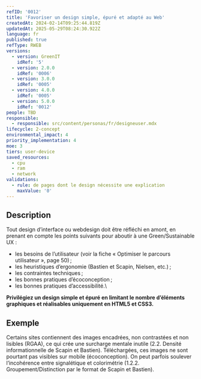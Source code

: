 ```yaml
---
refID: '0012'
title: 'Favoriser un design simple, épuré et adapté au Web'
createdAt: 2024-02-14T09:25:44.819Z
updatedAt: 2025-05-29T08:24:30.922Z
language: fr
published: true
refType: RWEB
versions:
  - version: GreenIT
    idRef: '5'
  - version: 2.0.0
    idRef: '0006'
  - version: 3.0.0
    idRef: '0005'
  - version: 4.0.0
    idRef: '0005'
  - version: 5.0.0
    idRef: '0012'
people: TBD
responsible:
  - responsible: src/content/personas/fr/designeuser.mdx
lifecycle: 2-concept
environmental_impact: 4
priority_implementation: 4
moe: 3
tiers: user-device
saved_resources:
  - cpu
  - ram
  - network
validations:
  - rule: de pages dont le design nécessite une explication
    maxValue: '0'
---
```


## Description

Tout design d’interface ou webdesign doit être réfléchi en amont, en prenant en compte les points suivants pour aboutir à une Green/Sustainable UX :

* les besoins de l’utilisateur (voir la fiche « Optimiser le parcours utilisateur », page 50) ;
* les heuristiques d’ergonomie (Bastien et Scapin, Nielsen, etc.) ;
* les contraintes techniques ;
* les bonnes pratiques d’écoconception ;
* les bonnes pratiques d’accessibilité.\


**Privilégiez un design simple et épuré en limitant le nombre d’éléments graphiques et réalisables uniquement en HTML5 et CSS3.**

## Exemple

Certains sites contiennent des images encadrées, non contrastées et non lisibles (RGAA), ce qui crée une surcharge mentale inutile (2.2. Densité informationnelle de Scapin et Bastien). Téléchargées, ces images ne sont pourtant pas visibles sur mobile (écoconception). On peut parfois soulever l’incohérence entre signalétique et colorimétrie (1.2.2. Groupement/Distinction par le format de Scapin et Bastien).
